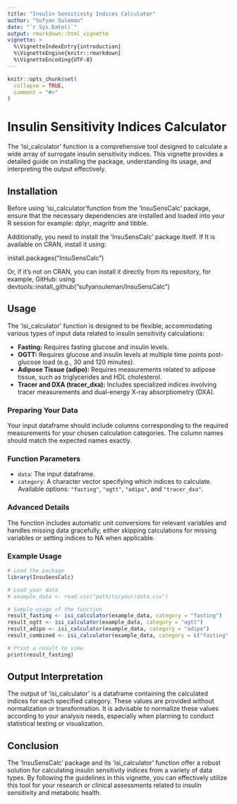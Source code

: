 ---
title: "Insulin Sensitivity Indices Calculator"
author: "Sufyan Suleman"
date: "`r Sys.Date()`"
output: rmarkdown::html_vignette
vignette: >
  %\VignetteIndexEntry{introduction}
  %\VignetteEngine{knitr::rmarkdown}
  %\VignetteEncoding{UTF-8}
---

```{r, include = FALSE}
knitr::opts_chunk$set(
  collapse = TRUE,
  comment = "#>"
)
```


# Insulin Sensitivity Indices Calculator

The 'isi_calculator' function is a comprehensive tool designed to calculate a wide array of surrogate insulin sensitivity indices. This vignette provides a detailed guide on installing the package, understanding its usage, and interpreting the output effectively.

## Installation

Before using 'isi_calculator'function from the 'InsuSensCalc' package, ensure that the necessary dependencies are installed and loaded into your R session for example: dplyr, magrittr and tibble.


Additionally, you need to install the 'InsuSensCalc' package itself. If It is available on CRAN, install it using:

install.packages("InsuSensCalc")


Or, if it's not on CRAN, you can install it directly from its repository, for example, GitHub:
using devtools::install_github("sufyansuleman/InsuSensCalc")


## Usage

The 'isi_calculator' function is designed to be flexible, accommodating various types of input data related to insulin sensitivity calculations:

- **Fasting:** Requires fasting glucose and insulin levels.
- **OGTT:** Requires glucose and insulin levels at multiple time points post-glucose load (e.g., 30 and 120 minutes).
- **Adipose Tissue (adipo):** Requires measurements related to adipose tissue, such as triglycerides and HDL cholesterol.
- **Tracer and DXA (tracer_dxa):** Includes specialized indices involving tracer measurements and dual-energy X-ray absorptiometry (DXA).

### Preparing Your Data

Your input dataframe should include columns corresponding to the required measurements for your chosen calculation categories. The column names should match the expected names exactly.

### Function Parameters

- `data`: The input dataframe.
- `category`: A character vector specifying which indices to calculate. Available options: `"fasting"`, `"ogtt"`, `"adipo"`, and `"tracer_dxa"`.

### Advanced Details

The function includes automatic unit conversions for relevant variables and handles missing data gracefully, either skipping calculations for missing variables or setting indices to NA when applicable.

### Example Usage

```{r example-usage}
# Load the package
library(InsuSensCalc)

# Load your data
# example_data <- read.csv("path/to/your/data.csv")

# Sample usage of the function
result_fasting <- isi_calculator(example_data, category = "fasting")
result_ogtt <- isi_calculator(example_data, category = "ogtt")
result_adipo <- isi_calculator(example_data, category = "adipo")
result_combined <- isi_calculator(example_data, category = c("fasting", "ogtt", "adipo", "tracer_dxa"))

# Print a result to view
print(result_fasting)
```

## Output Interpretation

The output of 'isi_calculator' is a dataframe containing the calculated indices for each specified category. These values are provided without normalization or transformation. It is advisable to normalize these values according to your analysis needs, especially when planning to conduct statistical testing or visualization.

## Conclusion

The 'InsuSensCalc' package and its 'isi_calculator' function offer a robust solution for calculating insulin sensitivity indices from a variety of data types. By following the guidelines in this vignette, you can effectively utilize this tool for your research or clinical assessments related to insulin sensitivity and metabolic health.


